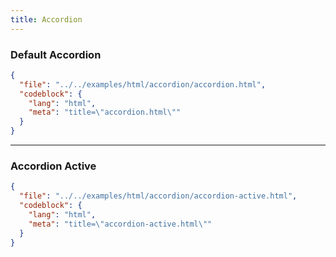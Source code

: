 ```yaml
---
title: Accordion
---
```


### Default Accordion

<TWComponentPreview src="/accordion/accordion" />

```json doc-gen:file
{
  "file": "../../examples/html/accordion/accordion.html",
  "codeblock": {
    "lang": "html",
    "meta": "title=\"accordion.html\""
  }
}
```

---

### Accordion Active

<TWComponentPreview src="/accordion/accordion-active" />

```json doc-gen:file
{
  "file": "../../examples/html/accordion/accordion-active.html",
  "codeblock": {
    "lang": "html",
    "meta": "title=\"accordion-active.html\""
  }
}
```
